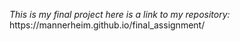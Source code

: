*This is my final project*
*here is a link to my repository:* https://mannerheim.github.io/final_assignment/
